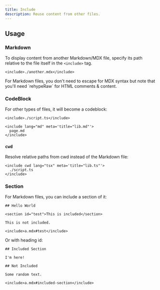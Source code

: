 ```yaml
---
title: Include
description: Reuse content from other files.
---
```


## Usage

### Markdown

To display content from another Markdown/MDX file, specify its path relative to the file itself in the `<include>` tag.

```mdx title="page.mdx"
<include>./another.mdx</include>
```

<Callout>
  For Markdown files, you don't need to escape for MDX syntax but note that
  you'll need `rehypeRaw` for HTML comments & content.
</Callout>

### CodeBlock

For other types of files, it will become a codeblock:

```mdx title="page.mdx"
<include>./script.ts</include>

<include lang="md" meta='title="lib.md"'>
  page.md
</include>
```

### `cwd`

Resolve relative paths from cwd instead of the Markdown file:

```mdx
<include cwd lang="tsx" meta='title="lib.ts"'>
  ./script.ts
</include>
```

### Section

For Markdown files, you can include a section of it:

```mdx title="a.mdx"
## Hello World

<section id="test">This is included</section>

This is not included.
```

```mdx title="b.mdx"
<include>a.mdx#test</include>
```

Or with heading id:

```mdx title="a.mdx"
## Included Section

I'm here!

## Not Included

Some random text.
```

```mdx title="b.mdx"
<include>a.mdx#included-section</include>
```
